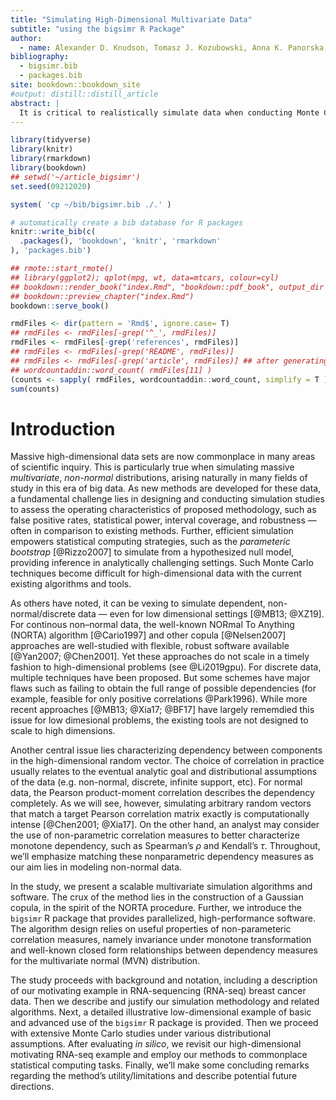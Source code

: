 ```yaml
--- 
title: "Simulating High-Dimensional Multivariate Data"
subtitle: "using the bigsimr R Package"
author:
  - name: Alexander D. Knudson, Tomasz J. Kozubowski, Anna K. Panorska, Juli Petereit, and Alfred G. Schissler
bibliography:
  - bigsimr.bib
  - packages.bib
site: bookdown::bookdown_site
#output: distill::distill_article
abstract: |
  It is critical to realistically simulate data when conducting Monte Carlo studies and methods. But measurements are often correlated and high dimensional in this era of big data, such as data obtained through high-throughput biomedical experiments. Due to computational complexity and a lack of user-friendly software available to simulate these massive multivariate constructions, researchers often resort to simulation designs that posit independence. This greatly diminishes insights into the empirical operating characteristics of any proposed methodology, such as false positive rates, statistical power, interval coverage, and robustness. This talk introduces the bigsimr R package that provides a general, scaleable procedure to simulate high-dimensional random vectors with given marginal characteristics and dependency measures. We'll describe the functions included in the package, including multi-core and graphical-processing-unit accelerated algorithms to simulate random vectors, estimate correlation matrices, and find close positive semi-definite matrices. Finally, we showcase the power of bigsimr by applying these functions to our motivating dataset --- RNA-sequencing data obtained from breast cancer tumor samples with sample size $n=1212$ patients and dimension $d>1000$.
---
```


<!-- keywords simulation multivariate models high-dimensional data R packages -->

```r
library(tidyverse)
library(knitr)
library(rmarkdown)
library(bookdown)
## setwd('~/article_bigsimr')
set.seed(09212020)
```

```r
system( 'cp ~/bib/bigsimr.bib ./.' )
```

```r
# automatically create a bib database for R packages
knitr::write_bib(c(
  .packages(), 'bookdown', 'knitr', 'rmarkdown'
), 'packages.bib')
```

```r
## rmote::start_rmote()
## library(ggplot2); qplot(mpg, wt, data=mtcars, colour=cyl)
## bookdown::render_book("index.Rmd", "bookdown::pdf_book", output_dir = "pdf")
## bookdown::preview_chapter("index.Rmd")
bookdown::serve_book()
```

```r
rmdFiles <- dir(pattern = 'Rmd$', ignore.case= T)
## rmdFiles <- rmdFiles[-grep('^_', rmdFiles)]
rmdFiles <- rmdFiles[-grep('references', rmdFiles)]
## rmdFiles <- rmdFiles[-grep('README', rmdFiles)]
## rmdFiles <- rmdFiles[-grep('article', rmdFiles)] ## after generating a single document
## wordcountaddin::word_count( rmdFiles[11] )
(counts <- sapply( rmdFiles, wordcountaddin::word_count, simplify = T ))
sum(counts)
```

# Introduction

Massive high-dimensional data sets are now commonplace in many areas of scientific inquiry.
This is particularly true when simulating massive *multivariate*, *non-normal* distributions, arising naturally in many fields of study in this era of big data.
As new methods are developed for these data, a fundamental challenge lies in designing and conducting simulation studies to assess the operating characteristics of proposed methodology, such as false positive rates, statistical power, interval coverage, and robustness --- often in comparison to existing methods.
Further, efficient simulation empowers statistical computing strategies, such as the *parameteric bootstrap* [@Rizzo2007] to simulate from a hypothesized null model, providing inference in analytically challenging settings.
Such Monte Carlo techniques become difficult for high-dimensional data with the current existing algorithms and tools.

As others have noted, it can be vexing to simulate dependent, non-normal/discrete data ---  even for low dimensional settings [@MB13; @XZ19].
For continous non--normal data, the well-known NORmal To Anything (NORTA) algorithm [@Cario1997] and other copula [@Nelsen2007] approaches are well-studied with flexible, robust software available [@Yan2007; @Chen2001].
Yet these approaches do not scale in a timely fashion to high-dimensional problems (see @Li2019gpu). 
For discrete data, multiple techniques have been proposed.
But some schemes have major flaws such as failing to obtain the full range of possible dependencies (for example, feasible for only positive correlations @Park1996). 
While more recent approaches [@MB13; @Xia17; @BF17] have largely rememdied this issue for low dimesional problems, the existing tools are not designed to scale to high dimensions.

Another central issue lies characterizing dependency between components in the high-dimensional random vector.
The choice of correlation in practice usually relates to the eventual analytic goal and distributional assumptions of the data (e.g. non-normal, discrete, infinite support, etc). 
<!-- Here we propose a scheme that ignores the analytic goal --- and, instead, aims to match the empirically-derived estimated correlation data and marginal characteristics.  -->
For normal data, the Pearson product-moment correlation describes the dependency completely.
As we will see, however, simulating arbitrary random vectors that match a target Pearson correlation matrix exactly is computationally intense [@Chen2001; @Xia17]. 
On the other hand, an analyst may consider the use of non-parametric correlation measures to better characterize monotone dependency, such as Spearman's $\rho$ and Kendall's $\tau$.
Throughout, we'll emphasize matching these nonparametric dependency measures as our aim lies in modeling non-normal data.

In the study, we present a scalable multivariate simulation algorithms and software. 
The crux of the method lies in the construction of a Gaussian copula, in the spirit of the NORTA procedure.
Further, we introduce the `bigsimr` R package that provides parallelized, high-performance software.
The algorithm design relies on useful properties of non-parameteric correlation measures, namely invariance under monotone transformation and well-known closed form relationships between dependency measures for the multivariate normal (MVN) distribution. 

The study proceeds with background and notation, including a description of our motivating example in RNA-sequencing (RNA-seq) breast cancer data.
Then we describe and justify our simulation methodology and related algorithms.
Next, a detailed illustrative low-dimensional example of basic and advanced use of the `bigsimr` R package is provided.
Then we proceed with extensive Monte Carlo studies under various distributional assumptions.
After evaluating *in silico*, we revisit our high-dimensional motivating RNA-seq example and employ our methods to commonplace statistical computing tasks.
Finally, we'll make some concluding remarks regarding the method's utility/limitations and describe potential future directions.
